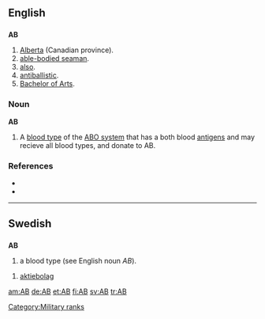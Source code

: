 {{see|ab|ab-|Ab}}
==English==

==={{abbreviation}}===
'''AB'''

# [[Alberta]] (Canadian province).
# [[able-bodied seaman]].
# [[also]].
# [[antiballistic]].
# [[Bachelor of Arts]].

===Noun===
'''AB'''

# A [[blood type]] of the [[ABO system]] that has a both blood [[antigen]]s and may recieve all blood types, and donate to AB.

===References===
* {{R:American Heritage 2000|AB}}
* {{R:Dictionary.com|AB}}

[[Category:Military ranks]]

----

==Swedish==

==={{abbreviation}}===
'''AB'''

# a blood type (see English noun ''AB'').

# [[aktiebolag]]

[[am:AB]]
[[de:AB]]
[[et:AB]]
[[fi:AB]]
[[sv:AB]]
[[tr:AB]]